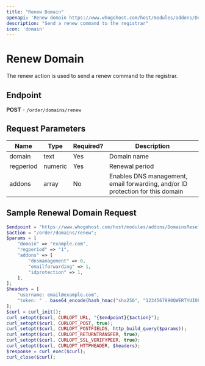 ```yaml
---
title: "Renew Domain"
openapi: 'Renew domain https://www.whogohost.com/host/modules/addons/DomainsReseller/api/index.php'
description: "Send a renew command to the registrar"
icon: 'domain'
---
```


# Renew Domain

The renew action is used to send a renew command to the registrar.

## Endpoint
**POST** - `/order/domains/renew`

## Request Parameters

| Name    | Type    | Required? | Description                                                   |
|---------|---------|-----------|---------------------------------------------------------------|
| domain  | text    | Yes       | Domain name                                                   |
| regperiod | numeric | Yes     | Renewal period                                                |
| addons  | array   | No        | Enables DNS management, email forwarding, and/or ID protection for this domain |

## Sample Renewal Domain Request

```php
$endpoint = "https://www.whogohost.com/host/modules/addons/DomainsReseller/api/index.php";
$action = "/order/domains/renew";
$params = [
    "domain" => "example.com",
    "regperiod" => "1",
    "addons" => [
        "dnsmanagement" => 0,
        "emailforwarding" => 1,
        "idprotection" => 1,
    ],
];
$headers = [
    "username: email@example.com",
    "token: " . base64_encode(hash_hmac("sha256", "1234567890QWERTYUIOPASDFGHJKLZXCVBNM", "email@example.com:" . gmdate("y-m-d H")))
];
$curl = curl_init();
curl_setopt($curl, CURLOPT_URL, "{$endpoint}{$action}");
curl_setopt($curl, CURLOPT_POST, true);
curl_setopt($curl, CURLOPT_POSTFIELDS, http_build_query($params));
curl_setopt($curl, CURLOPT_RETURNTRANSFER, true);
curl_setopt($curl, CURLOPT_SSL_VERIFYPEER, true);
curl_setopt($curl, CURLOPT_HTTPHEADER, $headers);
$response = curl_exec($curl);
curl_close($curl);


